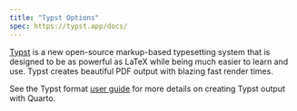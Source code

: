 ```yaml
---
title: "Typst Options"
spec: https://typst.app/docs/
---
```


[Typst](https://github.com/typst/typst) is a new open-source markup-based typesetting system that is designed to be as powerful as LaTeX while being much easier to learn and use. Typst creates beautiful PDF output with blazing fast render times.

See the Typst format [user guide](../../output-formats/typst.qmd) for more details on creating Typst output with Quarto.
